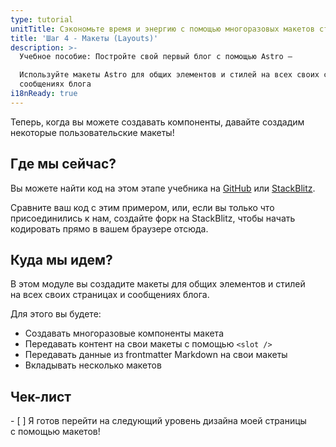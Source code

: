 ```yaml
---
type: tutorial
unitTitle: Сэкономьте время и энергию с помощью многоразовых макетов страниц
title: 'Шаг 4 - Макеты (Layouts)'
description: >-
  Учебное пособие: Постройте свой первый блог с помощью Astro —

  Используйте макеты Astro для общих элементов и стилей на всех своих страницах и
  сообщениях блога
i18nReady: true
---
```



Теперь, когда вы можете создавать компоненты, давайте создадим некоторые пользовательские макеты!

## Где мы сейчас?

Вы можете найти код на этом этапе учебника на [GitHub](https://github.com/withastro/blog-tutorial-demo/tree/unit-4/start) или [StackBlitz](https://stackblitz.com/github/withastro/blog-tutorial-demo/tree/unit-4/start?file=src/pages/index.astro).

Сравните ваш код с этим примером, или, если вы только что присоединились к нам, создайте форк на StackBlitz, чтобы начать кодировать прямо в вашем браузере отсюда.

## Куда мы идем?

В этом модуле вы создадите макеты для общих элементов и стилей на всех своих страницах и сообщениях блога.

Для этого вы будете:

- Создавать многоразовые компоненты макета
- Передавать контент на свои макеты с помощью `<slot />`
- Передавать данные из frontmatter Markdown на свои макеты
- Вкладывать несколько макетов

<Box icon="check-list">

## Чек-лист

<Checklist>
- [ ] Я готов перейти на следующий уровень дизайна моей страницы с помощью макетов!
</Checklist>
</Box>
